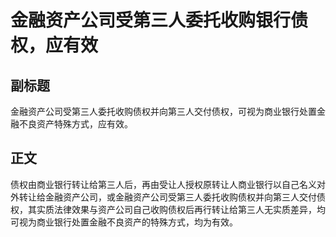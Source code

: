 # 金融资产公司受第三人委托收购银行债权，应有效
## 副标题
金融资产公司受第三人委托收购债权并向第三人交付债权，可视为商业银行处置金融不良资产特殊方式，应有效。
## 正文
债权由商业银行转让给第三人后，再由受让人授权原转让人商业银行以自己名义对外转让给金融资产公司，或金融资产公司受第三人委托收购债权并向第三人交付债权，其实质法律效果与资产公司自己收购债权后再行转让给第三人无实质差异，均可视为商业银行处置金融不良资产的特殊方式，均为有效。